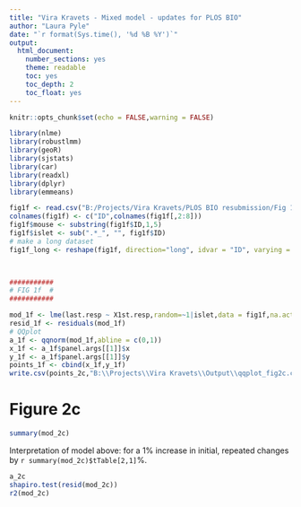 ```yaml
---
title: "Vira Kravets - Mixed model - updates for PLOS BIO"
author: "Laura Pyle"
date: "`r format(Sys.time(), '%d %B %Y')`"
output:
  html_document:
    number_sections: yes
    theme: readable
    toc: yes
    toc_depth: 2
    toc_float: yes
---
```


```r
knitr::opts_chunk$set(echo = FALSE,warning = FALSE)

library(nlme)
library(robustlmm)
library(geoR)
library(sjstats)
library(car)
library(readxl)
library(dplyr)
library(emmeans)

fig1f <- read.csv("B:/Projects/Vira Kravets/PLOS BIO resubmission/Fig 1F By Cell_IslNorm.csv")
colnames(fig1f) <- c("ID",colnames(fig1f[,2:8]))
fig1f$mouse <- substring(fig1f$ID,1,5)
fig1f$islet <- sub(".*_", "", fig1f$ID)
# make a long dataset
fig1f_long <- reshape(fig1f, direction="long", idvar = "ID", varying = c("X1st.resp","w.or","w.end","last.resp",
                                                                         "hub.like..p1.","hub.like..p2."))


###########
# FIG 1f  #
###########

mod_1f <- lme(last.resp ~ X1st.resp,random=~1|islet,data = fig1f,na.action=na.omit)
resid_1f <- residuals(mod_1f)
# QQplot
a_1f <- qqnorm(mod_1f,abline = c(0,1))
x_1f <- a_1f$panel.args[[1]]$x
y_1f <- a_1f$panel.args[[1]]$y
points_1f <- cbind(x_1f,y_1f)
write.csv(points_2c,"B:\\Projects\\Vira Kravets\\Output\\qqplot_fig2c.csv")


```

# Figure 2c 

```r
summary(mod_2c)
```

Interpretation of model above: for a 1% increase in initial, repeated changes by `r summary(mod_2c)$tTable[2,1]`%.

```r
a_2c
shapiro.test(resid(mod_2c))
r2(mod_2c)
```

